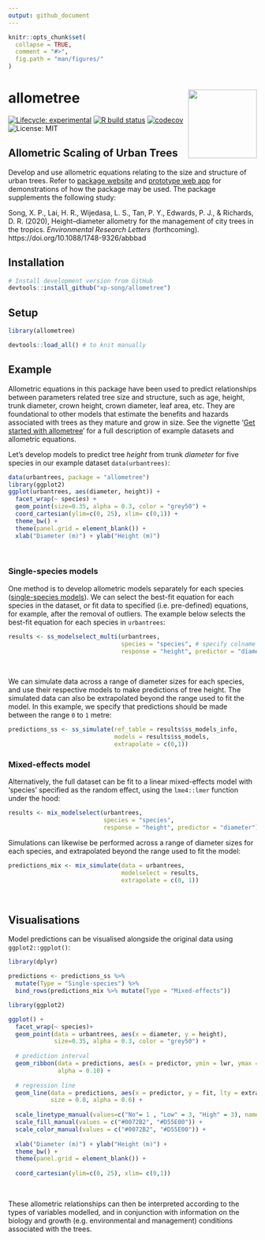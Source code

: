 ```yaml
---
output: github_document
---
```


<!-- README.md is generated from README.Rmd. Please edit that file -->

```r
knitr::opts_chunk$set(
  collapse = TRUE,
  comment = "#>",
  fig.path = "man/figures/"
)
```

# allometree <a href='https://xp-song.github.io/allometree/'><img src='man/figures/logo.png' align="right" height="139" /></a>

<!-- badges: start -->
[![Lifecycle: experimental](https://img.shields.io/badge/lifecycle-experimental-orange.svg)](https://www.tidyverse.org/lifecycle/#experimental)
[![R build status](https://github.com/xp-song/allometree/workflows/R-CMD-check/badge.svg)](https://github.com/xp-song/allometree/actions)
[![codecov](https://codecov.io/gh/xp-song/allometree/branch/master/graph/badge.svg?token=HS5Q0TAXTK)](https://codecov.io/gh/xp-song/allometree)
![License: MIT](https://img.shields.io/badge/License-MIT-blue.svg)
<!-- badges: end -->

## Allometric Scaling of Urban Trees

Develop and use allometric equations relating to the size and structure of urban trees. Refer to [package website](https://xp-song.github.io/allometree/) and [prototype web app](https://xpsong.shinyapps.io/allometree-sg/) for demonstrations of how the package may be used. The package supplements the following study:  

Song, X. P., Lai, H. R., Wijedasa, L. S., Tan, P. Y., Edwards, P. J., & Richards, D. R. (2020), Height–diameter allometry for the management of city trees in the tropics. _Environmental Research Letters_ (forthcoming). https://doi.org/10.1088/1748-9326/abbbad

## Installation

```r
# Install development version from GitHub
devtools::install_github("xp-song/allometree")
```

## Setup

```r
library(allometree)
```

```r
devtools::load_all() # to knit manually
```


## Example

Allometric equations in this package have been used to predict relationships between parameters related tree size and structure, such as age, height, trunk diameter, crown height, crown diameter, leaf area, etc. They are foundational to other models that estimate the benefits and hazards associated with trees as they mature and grow in size. See the vignette '[Get started with allometree](https://xp-song.github.io/allometree/articles/allometree.html)' for a full description of example datasets and allometric equations.

Let's develop models to predict tree *height* from trunk *diameter* for five species in our example dataset `data(urbantrees)`:

```r
data(urbantrees, package = "allometree")
library(ggplot2)
ggplot(urbantrees, aes(diameter, height)) +
  facet_wrap(~ species) +
  geom_point(size=0.35, alpha = 0.3, color = "grey50") +
  coord_cartesian(ylim=c(0, 25), xlim= c(0,1)) +
  theme_bw() +
  theme(panel.grid = element_blank()) +
  xlab("Diameter (m)") + ylab("Height (m)")
```

&nbsp;

### Single-species models

One method is to develop allometric models separately for each species ([single-species models](articles/single-species_models.html)). We can select the best-fit equation for each species in the dataset, or fit data to specified (i.e. pre-defined) equations, for example, after the removal of outliers. The example below selects the best-fit equation for each species in `urbantrees`:

```r
results <- ss_modelselect_multi(urbantrees, 
                                species = "species", # specify colname of species
                                response = "height", predictor = "diameter") # specify colnames of variables

```

&nbsp;

We can simulate data across a range of diameter sizes for each species, and use their respective models to make predictions of tree height. The simulated data can also be extrapolated beyond the range used to fit the model. In this example, we specify that predictions should be made between the range `0` to `1` metre:  

```r
predictions_ss <- ss_simulate(ref_table = results$ss_models_info, 
                              models = results$ss_models, 
                              extrapolate = c(0,1))

```

### Mixed-effects model

Alternatively, the full dataset can be fit to a linear mixed-effects model with 'species' specified as the random effect, using the `lme4::lmer` function under the hood:  

```r
results <- mix_modelselect(urbantrees, 
                           species = "species", 
                           response = "height", predictor = "diameter")
```

Simulations can likewise be performed across a range of diameter sizes for each species, and extrapolated beyond the range used to fit the model:  

```r
predictions_mix <- mix_simulate(data = urbantrees, 
                                modelselect = results,
                                extrapolate = c(0, 1))
```

&nbsp;

## Visualisations

Model predictions can be visualised alongside the original data using `ggplot2::ggplot()`:

```r
library(dplyr)

predictions <- predictions_ss %>%
  mutate(Type = "Single-species") %>%
  bind_rows(predictions_mix %>% mutate(Type = "Mixed-effects"))
```


```r
library(ggplot2)

ggplot() +
  facet_wrap(~ species)+ 
  geom_point(data = urbantrees, aes(x = diameter, y = height),
             size=0.35, alpha = 0.3, color = "grey50") +
  
  # prediction interval
  geom_ribbon(data = predictions, aes(x = predictor, ymin = lwr, ymax = upr, fill = Type), 
              alpha = 0.10) +
  
  # regression line
  geom_line(data = predictions, aes(x = predictor, y = fit, lty = extrapolated, color = Type),
            size = 0.8, alpha = 0.6) +
  
  scale_linetype_manual(values=c("No"= 1 , "Low" = 3, "High" = 3), name = "Extrapolated") +
  scale_fill_manual(values = c("#0072B2", "#D55E00")) +
  scale_color_manual(values = c("#0072B2", "#D55E00")) +
  
  xlab("Diameter (m)") + ylab("Height (m)") +
  theme_bw() +
  theme(panel.grid = element_blank()) +
  
  coord_cartesian(ylim=c(0, 25), xlim= c(0,1))
```

&nbsp;

These allometric relationships can then be interpreted according to the types of variables modelled, and in conjunction with information on the biology and growth (e.g. environmental and management) conditions associated with the trees.

